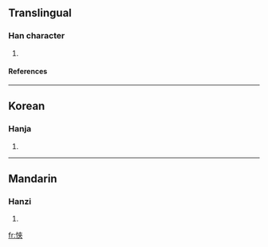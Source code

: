 ==Translingual==
===Han character===
{{Han char|rn=61|rad=心|as=07|sn=10|four=|canj=心大人人 (PKOO)}}
# {{defn|Han|sort=心07}}
====References====
{{Han ref|kx=0387.080|dkj=10650|dj=0719.200|hdz=42303.080|uh=608F|ud=24719}}
----
==Korean==
===Hanja===
{{ko-hanja|hangeul=협|eumhun=|rv=hyeop|mr=hyŏp|y=hyep}}
# {{defn|Korean}}
----
==Mandarin==
===Hanzi===
{{cmn-hanzi|pin=[[qiè]] (qie4)|wg=ch'ieh<sup>4</sup>}}
# {{defn|Mandarin}}

[[fr:悏]]